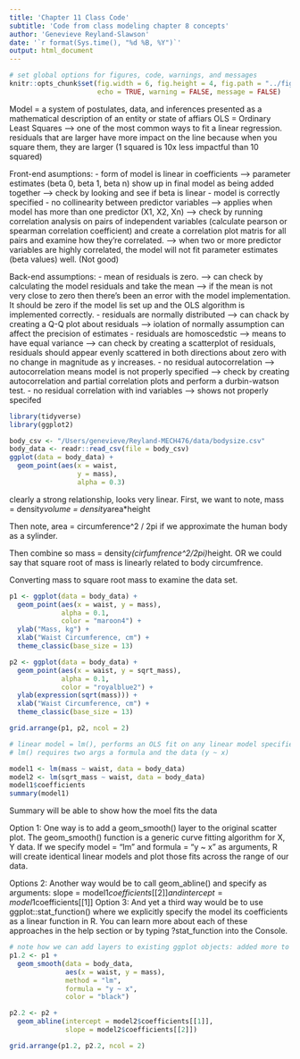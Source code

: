 ```yaml
---
title: 'Chapter 11 Class Code'
subtitle: 'Code from class modeling chapter 8 concepts' 
author: 'Genevieve Reyland-Slawson'
date: '`r format(Sys.time(), "%d %B, %Y")`'
output: html_document
---
```


```r
# set global options for figures, code, warnings, and messages
knitr::opts_chunk$set(fig.width = 6, fig.height = 4, fig.path = "../figs/",
                      echo = TRUE, warning = FALSE, message = FALSE)
```

Model = a system of postulates, data, and inferences presented as a mathematical description of an entity or state of affiars
OLS = Ordinary Least Squares --> one of the most common ways to fit a linear regression. 
residuals that are larger have more impact on the line because when you square them, they are larger (1 squared is 10x less impactful than 10 squared)

Front-end asumptions: 
  - form of model is linear in coefficients --> parameter estimates (beta 0, beta 1, beta n) show up in final model as being added together 
    --> check by looking and see if beta is linear 
  - model is correctly specified 
  - no collinearity between predictor variables --> applies when model has more than one predictor (X1, X2, Xn) 
    --> check by running correlation analysis on pairs of independent variables (calculate pearson or spearman correlation coefficient) and create a correlation plot matris for all pairs and examine how they're correlated. 
    --> when two or more predictor variables are highly correlated, the model will not fit parameter estimates (beta values) well. (Not good)
    
Back-end assumptions: 
  -  mean of residuals is zero. --> can check by calculating the model residuals and take the mean
    --> if the mean is not very close to zero then there's been an error with the model implementation. It should be zero if the model lis set up and the OLS algorithm is implemented correctly. 
  - residuals are normally distributed --> can chack by creating a Q-Q plot about residuals
    --> iolation of normally assumption can affect the precision of estimates 
  - residuals are homoscedstic --> means to have equal variance 
    --> can check by creating a scatterplot of residuals, residuals should appear evenly scattered in both directions about zero with no change in magnitude as y increases. 
  - no residual autocorrelation --> autocorrelation means model is not properly specified 
    --> check by creating autocorrelation and partial correlation plots and perform a durbin-watson test.
  - no residual correlation with ind variables --> shows not properly specifed 

``` r
library(tidyverse)
library(ggplot2)
```

``` r
body_csv <- "/Users/genevieve/Reyland-MECH476/data/bodysize.csv" 
body_data <- readr::read_csv(file = body_csv) 
ggplot(data = body_data) + 
  geom_point(aes(x = waist, 
                 y = mass), 
                 alpha = 0.3)
```
clearly a strong relationship, looks very linear. First, we want to note, mass = density*volume = density*area*height

Then note, area = circumference^2 / 2pi if we approximate the human body as a sylinder. 

Then combine so mass = density*(cirfumfrence^2/2pi)*height. OR we could say that square root of mass is linearly related to body circumfrence. 

Converting mass to square root mass to examine the data set.
``` r
p1 <- ggplot(data = body_data) +
  geom_point(aes(x = waist, y = mass),
             alpha = 0.1,
             color = "maroon4") +
  ylab("Mass, kg") +
  xlab("Waist Circumference, cm") +
  theme_classic(base_size = 13)

p2 <- ggplot(data = body_data) +
  geom_point(aes(x = waist, y = sqrt_mass),
             alpha = 0.1,
             color = "royalblue2") +
  ylab(expression(sqrt(mass))) +
  xlab("Waist Circumference, cm") +
  theme_classic(base_size = 13)

grid.arrange(p1, p2, ncol = 2)
```

``` r
# linear model = lm(), performs an OLS fit on any linear model specified
# lm() requires two args a formula and the data (y ~ x)

model1 <- lm(mass ~ waist, data = body_data)
model2 <- lm(sqrt_mass ~ waist, data = body_data) 
model1$coefficients
summary(model1)
```
Summary will be able to show how the moel fits the data

  Option 1: One way is to add a geom_smooth() layer to the original scatter plot. The geom_smooth() function is a generic curve fitting algorithm for X, Y data. If we specify model = "lm" and formula = "y ~ x" as arguments, R will create identical linear models and plot those fits across the range of our data.
  
  Options 2: Another way would be to call geom_abline() and specify as arguments:
    slope = model1$coefficients[[2]] and
    intercept = model1$coefficients[[1]]
  Option 3: And yet a third way would be to use ggplot::stat_function() where we explicitly specify the model its coefficients as a linear function in R. You can learn more about each of these approaches in the help section or by typing ?stat_function into the Console.

``` r
# note how we can add layers to existing ggplot objects: added more to geom_smooth method, formula, color
p1.2 <- p1 + 
  geom_smooth(data = body_data,
              aes(x = waist, y = mass),
              method = "lm",
              formula = "y ~ x",
              color = "black")

p2.2 <- p2 +
  geom_abline(intercept = model2$coefficients[[1]],
              slope = model2$coefficients[[2]])

grid.arrange(p1.2, p2.2, ncol = 2)
```